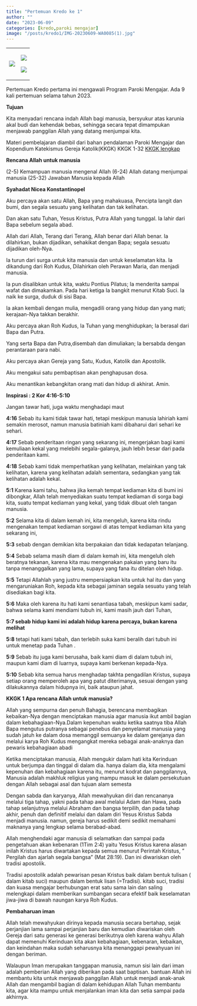 ```yaml
---
title: "Pertemuan Kredo ke 1"
author: ""
date: "2023-06-09"
categories: [kredo,paroki mengajar]
image: "/posts/kredo1/IMG-20230609-WA0085(1).jpg"
---
```


+-----------------------------------------------+-----------------------------------------------+
| ![](/posts/kredo1/IMG-20230609-WA0089(1).jpg) | ![](/posts/kredo1/IMG-20230609-WA0079(1).jpg) |
|                                               |                                               |
|                                               | ![](/posts/kredo1/IMG-20230609-WA0085(1).jpg) |
+-----------------------------------------------+-----------------------------------------------+

Pertemuan Kredo pertama ini mengawali Program Paroki Mengajar. Ada 9 kali pertemuan selama tahun 2023.

**Tujuan**

Kita menyadari rencana indah Allah bagi manusia, bersyukur atas karunia akal budi dan kehendak bebas, sehingga secara tepat dimampukan menjawab panggilan Allah yang datang menjumpai kita.

Materi pembelajaran diambil dari bahan pendalaman Paroki Mengajar dan Kopendium Katekismus Gereja Katolik(KKGK) KKGK 1-32 [KKGK lengkap](/posts/KompendiumKatekismus.pdf)

**Rencana Allah untuk manusia**

(2-5) Kemampuan manusia mengenal Allah (6-24) Allah datang menjumpai manusia (25-32) Jawaban Manusia kepada Allah

**Syahadat Nicea Konstantinopel**

Aku percaya akan satu Allah, Bapa yang mahakuasa, Pencipta langit dan bumi, dan segala sesuatu yang kelihatan dan tak kelihatan.

Dan akan satu Tuhan, Yesus Kristus, Putra Allah yang tunggal. Ia lahir dari Bapa sebelum segala abad.

Allah dari Allah, Terang dari Terang, Allah benar dari Allah benar. Ia dilahirkan, bukan dijadikan, sehakikat dengan Bapa; segala sesuatu dijadikan oleh-Nya.

Ia turun dari surga untuk kita manusia dan untuk keselamatan kita. Ia dikandung dari Roh Kudus, Dilahirkan oleh Perawan Maria, dan menjadi manusia.

Ia pun disalibkan untuk kita, waktu Pontius Pilatus; Ia menderita sampai wafat dan dimakamkan. Pada hari ketiga Ia bangkit menurut Kitab Suci. Ia naik ke surga, duduk di sisi Bapa.

Ia akan kembali dengan mulia, mengadili orang yang hidup dan yang mati; kerajaan-Nya takkan berakhir.

Aku percaya akan Roh Kudus, Ia Tuhan yang menghidupkan; Ia berasal dari Bapa dan Putra.

Yang serta Bapa dan Putra,disembah dan dimuliakan; Ia bersabda dengan perantaraan para nabi.

Aku percaya akan Gereja yang Satu, Kudus, Katolik dan Apostolik.

Aku mengakui satu pembaptisan akan penghapusan dosa.

Aku menantikan kebangkitan orang mati dan hidup di akhirat. Amin.

**Inspirasi : 2 Kor 4:16-5:10**

Jangan tawar hati, juga waktu menghadapi maut

**4:16** Sebab itu kami tidak tawar hati, tetapi meskipun manusia lahiriah kami semakin merosot, namun manusia batiniah kami dibaharui dari sehari ke sehari.

**4:17** Sebab penderitaan ringan yang sekarang ini, mengerjakan bagi kami kemuliaan kekal yang melebihi segala-galanya, jauh lebih besar dari pada penderitaan kami.

**4:18** Sebab kami tidak memperhatikan yang kelihatan, melainkan yang tak kelihatan, karena yang kelihatan adalah sementara, sedangkan yang tak kelihatan adalah kekal.

**5:1** Karena kami tahu, bahwa jika kemah tempat kediaman kita di bumi ini dibongkar, Allah telah menyediakan suatu tempat kediaman di sorga bagi kita, suatu tempat kediaman yang kekal, yang tidak dibuat oleh tangan manusia.

**5:2** Selama kita di dalam kemah ini, kita mengeluh, karena kita rindu mengenakan tempat kediaman sorgawi di atas tempat kediaman kita yang sekarang ini,

**5:3** sebab dengan demikian kita berpakaian dan tidak kedapatan telanjang.

**5:4** Sebab selama masih diam di dalam kemah ini, kita mengeluh oleh beratnya tekanan, karena kita mau mengenakan pakaian yang baru itu tanpa menanggalkan yang lama, supaya yang fana itu ditelan oleh hidup.

**5:5** Tetapi Allahlah yang justru mempersiapkan kita untuk hal itu dan yang mengaruniakan Roh, kepada kita sebagai jaminan segala sesuatu yang telah disediakan bagi kita.

**5:6** Maka oleh karena itu hati kami senantiasa tabah, meskipun kami sadar, bahwa selama kami mendiami tubuh ini, kami masih jauh dari Tuhan,

**5:7 sebab hidup kami ini adalah hidup karena percaya, bukan karena melihat**

**5:8** tetapi hati kami tabah, dan terlebih suka kami beralih dari tubuh ini untuk menetap pada Tuhan .

**5:9** Sebab itu juga kami berusaha, baik kami diam di dalam tubuh ini, maupun kami diam di luarnya, supaya kami berkenan kepada-Nya.

**5:10** Sebab kita semua harus menghadap takhta pengadilan Kristus, supaya setiap orang memperoleh apa yang patut diterimanya, sesuai dengan yang dilakukannya dalam hidupnya ini, baik ataupun jahat.

**KKGK 1 Apa rencana Allah untuk manusia?**

Allah yang sempurna dan penuh Bahagia, berencana membagikan kebaikan-Nya dengan menciptakan manusia agar manusia ikut ambil bagian dalam kebahagiaan-Nya.Dalam kepenuhan waktu ketika saatnya tiba Allah Bapa mengutus putranya sebagai penebus dan penyelamat manusia yang sudah jatuh ke dalam dosa memanggil semuanya ke dalam gerejanya dan melalui karya Roh Kudus mengangkat mereka sebagai anak-anaknya dan pewaris kebahagiaan abadi

Ketika menciptakan manusia, Allah mengukir dalam hati kita Kerinduan untuk berjumpa dan tinggal di dalam dia. hanya dalam dia, kita mengalami kepenuhan dan kebahagiaan karena itu, menurut kodrat dan panggilannya, Manusia adalah makhluk religius yang mampu masuk ke dalam persekutuan dengan Allah sebagai asal dan tujuan alam semesta

Dengan sabda dan karyanya, Allah mewahyukan diri dan rencananya melalui tiga tahap, yakni pada tahap awal melalui Adam dan Hawa, pada tahap selanjutnya melalui Abraham dan bangsa terpilih, dan pada tahap akhir, penuh dan definitif melalui dan dalam diri Yesus Kristus Sabda menjadi manusia. namun, gereja harus sedikit demi sedikit memahami maknanya yang lengkap selama berabad-abad.

Allah menghendaki agar manusia di selamatkan dan sampai pada pengetahuan akan kebenaran (1Tim 2:4) yaitu Yesus Kristus karena alasan inilah Kristus harus diwartakan kepada semua menurut Perintah Kristus, " Pergilah dan ajarlah segala bangsa" (Mat 28:19). Dan ini diwariskan oleh tradisi apostolik.

Tradisi apostolik adalah pewarisan pesan Kristus baik dalam bentuk tulisan ( dalam kitab suci) maupun dalam bentuk lisan (=Tradisi). kitab suci, tradisi dan kuasa mengajar berhubungan erat satu sama lain dan saling melengkapi dalam memberikan sumbangan secara efektif baik keselamatan jiwa-jiwa di bawah naungan karya Roh Kudus.

**Pembaharuan iman**

Allah telah mewahyukan dirinya kepada manusia secara bertahap, sejak perjanjian lama sampai perjanjian baru dan kemudian diwariskan oleh Gereja dari satu generasi ke generasi berikutnya oleh karena wahyu Allah dapat memenuhi Kerinduan kita akan kebahagiaan, kebenaran, kebaikan, dan keindahan maka sudah seharusnya kita menanggapi pewahyuan ini dengan beriman.

Walaupun Iman merupakan tanggapan manusia, namun sisi lain dari iman adalah pemberian Allah yang diberikan pada saat baptisan. bantuan Allah ini membantu kita untuk menjawab panggilan Allah untuk menjadi anak-anak Allah dan mengambil bagian di dalam kehidupan Allah Tuhan membantu kita, agar kita mampu untuk menjalankan iman kita dan setia sampai pada akhirnya.
